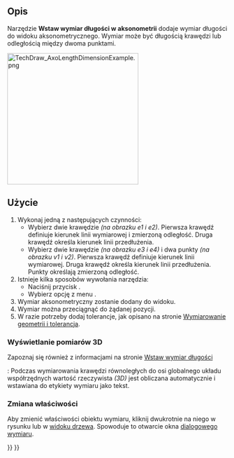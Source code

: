 <languages/>

{{Docnav/pl
|[[TechDraw_Balloon/pl|Wstaw adnotację w formie dymka]]
|[[TechDraw_LandmarkDimension/pl|Wstaw wymiar przestrzenny]]
|[[TechDraw_Workbench/pl|środowisko pracy Rysunek Techniczny]]
|IconL=TechDraw_Balloon.svg
|IconR=TechDraw_LandmarkDimension.svg
|IconC=Workbench_TechDraw.svg
}}

{{GuiCommand/pl
|Name=TechDraw AxoHorizontalDimension
|Name/pl=Rysunek Techniczny: Wstaw wymiar długości w aksonometrii
|MenuLocation=Rysunek Techniczny → Adnotacje → Wstaw wymiar długości w aksonometrii
|Workbenches=[[TechDraw_Workbench/pl|Rysunek Techniczny]]
|Version=0.21
}}

<span id="Description"></span>
==Opis==

Narzędzie '''Wstaw wymiar długości w aksonometrii''' dodaje wymiar długości do widoku aksonometrycznego. Wymiar może być długością krawędzi lub odległością między dwoma punktami.

[[Image:TechDraw_AxoLengthDimensionExample.png|300px]]
{{Caption|Aksonometryczne wymiary długości oparte na krawędzi ''(niebieski)'' i dwóch punktach ''(czerwony)''.}}

<span id="Usage"></span>
==Użycie==

# Wykonaj jedną z następujących czynności:
#* Wybierz dwie krawędzie ''(na obrazku e1 i e2)''. Pierwsza krawędź definiuje kierunek linii wymiarowej i zmierzoną odległość. Druga krawędź określa kierunek linii przedłużenia.
#* Wybierz dwie krawędzie ''(na obrazku e3 i e4)'' i dwa punkty ''(na obrazku v1 i v2)''. Pierwsza krawędź definiuje kierunek linii wymiarowej. Druga krawędź określa kierunek linii przedłużenia. Punkty określają zmierzoną odległość.
# Istnieje kilka sposobów wywołania narzędzia:
#* Naciśnij przycisk {{Button|[[Image:TechDraw_AxoLengthDimension.svg|16px]] '''Wstaw wymiar długości w aksonometrii'''}}.
#* Wybierz opcję z menu {{MenuCommand|Rysunek Techniczny → Adnotacje → [[Image:TechDraw_AxoLengthDimension.svg|16px]] Wstaw wymiar długości w aksonometrii}}.
# Wymiar aksonometryczny zostanie dodany do widoku.
# Wymiar można przeciągnąć do żądanej pozycji.
# W razie potrzeby dodaj tolerancje, jak opisano na stronie [[TechDraw_Geometric_dimensioning_and_tolerancing/pl#Tolerancja|Wymiarowanie geometrii i tolerancja]].

<span id="Display_3D_measurement"></span>
===Wyświetlanie pomiarów 3D===

Zapoznaj się również z informacjami na stronie [[TechDraw_LengthDimension/pl#Wyświetlanie_pomiarów_3D|Wstaw wymiar długości]]

{{VersionPlus/pl|0.22}}: Podczas wymiarowania krawędzi równoległych do osi globalnego układu współrzędnych wartość rzeczywista ''(3D)'' jest obliczana automatycznie i wstawiana do etykiety wymiaru jako tekst.

<span id="Change_properties"></span>
===Zmiana właściwości===

Aby zmienić właściwości obiektu wymiaru, kliknij dwukrotnie na niego w rysunku lub w [[Tree_view/pl|widoku drzewa]]. Spowoduje to otwarcie okna [[TechDraw_LengthDimension/pl#Okno_dialogowe|dialogowego wymiaru]].


{{Docnav/pl
|[[TechDraw_Balloon/pl|Wstaw adnotację w formie dymka]]
|[[TechDraw_LandmarkDimension/pl|Wstaw wymiar przestrzenny]]
|[[TechDraw_Workbench/pl|środowisko pracy Rysunek Techniczny]]
|IconL=TechDraw_Balloon.svg
|IconR=TechDraw_LandmarkDimension.svg
|IconC=Workbench_TechDraw.svg
}}

{{TechDraw Tools navi{{#translation:}}}}
{{Userdocnavi{{#translation:}}}}
